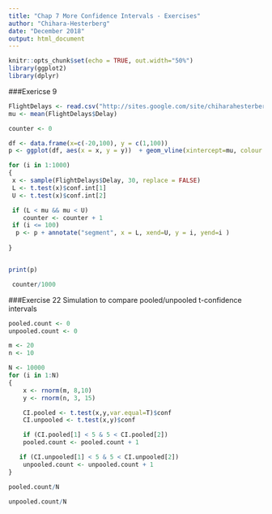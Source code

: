 ```yaml
---
title: "Chap 7 More Confidence Intervals - Exercises"
author: "Chihara-Hesterberg"
date: "December 2018"
output: html_document
---
```


```r
knitr::opts_chunk$set(echo = TRUE, out.width="50%")
library(ggplot2)
library(dplyr)
```

###Exericse 9
```r
FlightDelays <- read.csv("http://sites.google.com/site/chiharahesterberg/data2/FlightDelays.csv")
mu <- mean(FlightDelays$Delay)

counter <- 0

df <- data.frame(x=c(-20,100), y = c(1,100))
p <- ggplot(df, aes(x = x, y = y))  + geom_vline(xintercept=mu, colour = "red")

for (i in 1:1000)
{
 x <- sample(FlightDelays$Delay, 30, replace = FALSE)
 L <- t.test(x)$conf.int[1]
 U <- t.test(x)$conf.int[2]

 if (L < mu && mu < U)
    counter <- counter + 1
 if (i <= 100)
  p <- p + annotate("segment", x = L, xend=U, y = i, yend=i )  
  
}


print(p)

 counter/1000
```

###Exercise 22
Simulation to compare pooled/unpooled t-confidence intervals
```r
pooled.count <- 0
unpooled.count <- 0

m <- 20
n <- 10

N <- 10000
for (i in 1:N)
{
    x <- rnorm(m, 8,10)
    y <- rnorm(n, 3, 15)

    CI.pooled <- t.test(x,y,var.equal=T)$conf
    CI.unpooled <- t.test(x,y)$conf

    if (CI.pooled[1] < 5 & 5 < CI.pooled[2])
    pooled.count <- pooled.count + 1

   if (CI.unpooled[1] < 5 & 5 < CI.unpooled[2])
    unpooled.count <- unpooled.count + 1
}

pooled.count/N

unpooled.count/N

```
